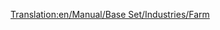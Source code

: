 [[Translation:en/Manual/Base Set/Industries/Farm]]
{{en/Manual/Base Set/Industries/Industries|Image=[[File:en/Manual/Base Set/Industries/Farm.png]]
|name=Farm
|climates=[[en/Manual/Climates]], [[en/Manual/Climates]], [[en/Manual/Climates]]
|accepts=Nothing
|produces=[[en/Manual/Base Set/Cargos/Grain]], [[en/Manual/Base Set/Cargos/Livestock]] (Temperate Only). [[en/Manual/Base Set/Cargos/Wheat]], [[en/Manual/Base Set/Cargos/Livestock]] (Sub-Arctic Only). [[en/Manual/Base Set/Cargos/Maize]] (Sub-Tropical Only).
|notes=Surrounded by farmland for a large area. This area costs more to build on.
}}